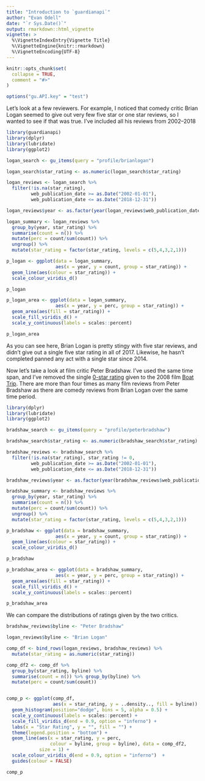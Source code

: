```yaml
---
title: "Introduction to `guardianapi`"
author: "Evan Odell"
date: "`r Sys.Date()`"
output: rmarkdown::html_vignette
vignette: >
  %\VignetteIndexEntry{Vignette Title}
  %\VignetteEngine{knitr::rmarkdown}
  %\VignetteEncoding{UTF-8}
---
```


```r
knitr::opts_chunk$set(
  collapse = TRUE,
  comment = "#>"
)

options("gu.API.key" = "test")
```


Let's look at a few reviewers. For example, I noticed that comedy critic Brian Logan seemed to give out very few five star or one star reviews, so I wanted to see if that was true. I've included all his reviews from 2002--2018

```r
library(guardianapi)
library(dplyr)
library(lubridate)
library(ggplot2)

logan_search <- gu_items(query = "profile/brianlogan")

logan_search$star_rating <- as.numeric(logan_search$star_rating)

logan_reviews <- logan_search %>% 
  filter(!is.na(star_rating), 
         web_publication_date >= as.Date("2002-01-01"),
         web_publication_date <= as.Date("2018-12-31"))

logan_reviews$year <- as.factor(year(logan_reviews$web_publication_date))

logan_summary <- logan_reviews %>%
  group_by(year, star_rating) %>%
  summarise(count = n()) %>%
  mutate(perc = count/sum(count)) %>%
  ungroup() %>%
  mutate(star_rating = factor(star_rating, levels = c(5,4,3,2,1)))

p_logan <- ggplot(data = logan_summary,
                  aes(x = year, y = count, group = star_rating)) + 
  geom_line(aes(colour = star_rating)) + 
  scale_colour_viridis_d()

p_logan

```


```r
p_logan_area <- ggplot(data = logan_summary,
                  aes(x = year, y = perc, group = star_rating)) + 
  geom_area(aes(fill = star_rating)) + 
  scale_fill_viridis_d() + 
  scale_y_continuous(labels = scales::percent)

p_logan_area
```

As you can see here, Brian Logan is pretty stingy with five star reviews, and didn't give out a single five star rating in all of 2017. Likewise, he hasn't completed panned any act with a single star since 2014.

Now let's take a look at film critic Peter Bradshaw. I've used the same time span, and I've removed the single [0-star rating](https://www.theguardian.com/culture/2002/oct/04/artsfeatures8) given to the 2008 film [Boat Trip](https://www.imdb.com/title/tt0285462/). There are more than four times as many film reviews from Peter Bradshaw as there are comedy reviews from Brian Logan over the same time period.


```r
library(dplyr)
library(lubridate)
library(ggplot2)

bradshaw_search <- gu_items(query = "profile/peterbradshaw")

bradshaw_search$star_rating <- as.numeric(bradshaw_search$star_rating)

bradshaw_reviews <- bradshaw_search %>% 
  filter(!is.na(star_rating), star_rating != 0,
         web_publication_date >= as.Date("2002-01-01"),
         web_publication_date <= as.Date("2018-12-31"))

bradshaw_reviews$year <- as.factor(year(bradshaw_reviews$web_publication_date))

bradshaw_summary <- bradshaw_reviews %>%
  group_by(year, star_rating) %>%
  summarise(count = n()) %>%
  mutate(perc = count/sum(count)) %>%
  ungroup() %>%
  mutate(star_rating = factor(star_rating, levels = c(5,4,3,2,1)))

p_bradshaw <- ggplot(data = bradshaw_summary,
                  aes(x = year, y = count, group = star_rating)) + 
  geom_line(aes(colour = star_rating)) + 
  scale_colour_viridis_d()

p_bradshaw

```


```r
p_bradshaw_area <- ggplot(data = bradshaw_summary,
                  aes(x = year, y = perc, group = star_rating)) + 
  geom_area(aes(fill = star_rating)) + 
  scale_fill_viridis_d() + 
  scale_y_continuous(labels = scales::percent)

p_bradshaw_area
```

We can compare the distributions of ratings given by the two critics.

```r

bradshaw_reviews$byline <- "Peter Bradshaw"

logan_reviews$byline <- "Brian Logan"

comp_df <- bind_rows(logan_reviews, bradshaw_reviews) %>%
  mutate(star_rating = as.numeric(star_rating))

comp_df2 <- comp_df %>%
  group_by(star_rating, byline) %>%
  summarise(count = n()) %>% group_by(byline) %>%
  mutate(perc = count/sum(count))


comp_p <- ggplot(comp_df, 
                 aes(x = star_rating, y = ..density.., fill = byline)) + 
  geom_histogram(position="dodge", bins = 5, alpha = 0.5) +
  scale_y_continuous(labels = scales::percent) +
  scale_fill_viridis_d(end = 0.9, option = "inferno") + 
  labs(x = "Star Rating", y = "", fill = "") + 
  theme(legend.position = "bottom") +
  geom_line(aes(x = star_rating, y = perc,
                colour = byline, group = byline), data = comp_df2,
            size = 1) + 
  scale_colour_viridis_d(end = 0.9, option = "inferno")  +
  guides(colour = FALSE)

comp_p
```

